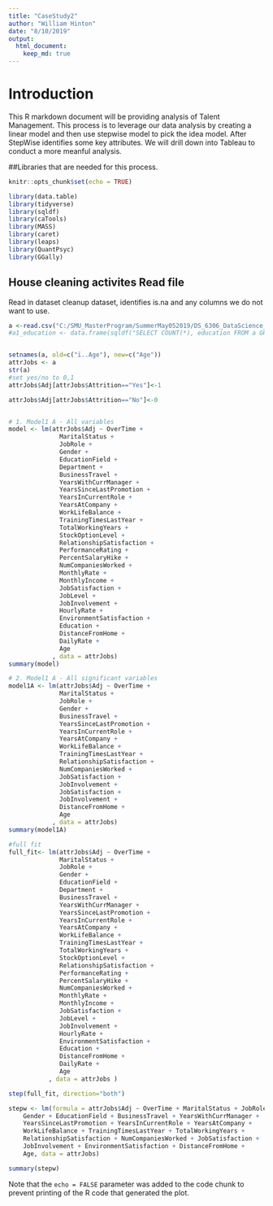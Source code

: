 ---
title: "CaseStudy2"
author: "William Hinton"
date: "8/10/2019"
output: 
  html_document: 
    keep_md: true
---
# Introduction 
This R markdown document will be providing analysis of Talent Management. This process is to leverage our data analysis by creating a linear model and then use stepwise model to pick the idea model. After StepWise identifies some key attributes. We will drill down into Tableau to conduct a more meanful analysis. 

##Libraries that are needed for this process.
```{r ,INCLUDE=FALSE}
knitr::opts_chunk$set(echo = TRUE)

library(data.table)
library(tidyverse)
library(sqldf)
library(caTools)
library(MASS)
library(caret)
library(leaps)
library(QuantPsyc)
library(GGally)
```
## House cleaning activites Read file
 Read in dataset cleanup dataset, identifies is.na and any columns we do not want to use.
```{r echo=TRUE}
a <-read.csv("C:/SMU_MasterProgram/SummerMay052019/DS_6306_DataScience_402/CaseStudy2/CaseStudy2_2_2/TalentManagement.csv", sep =",", header = TRUE)
#a1_education <- data.frame(sqldf("SELECT COUNT(*), education FROM a GROUP BY education"))  # count of education by state


setnames(a, old=c("ï..Age"), new=c("Age"))
attrJobs <- a
str(a)
#set yes/no to 0,1
attrJobs$Adj[attrJobs$Attrition=="Yes"]<-1  

attrJobs$Adj[attrJobs$Attrition=="No"]<-0


# 1. Model1 A - All variables
model <- lm(attrJobs$Adj ~ OverTime + 
              MaritalStatus + 
              JobRole + 
              Gender + 
              EducationField +
              Department + 
              BusinessTravel + 
              YearsWithCurrManager +
              YearsSinceLastPromotion +
              YearsInCurrentRole + 
              YearsAtCompany + 
              WorkLifeBalance + 
              TrainingTimesLastYear +
              TotalWorkingYears + 
              StockOptionLevel + 
              RelationshipSatisfaction + 
              PerformanceRating +
              PercentSalaryHike + 
              NumCompaniesWorked + 
              MonthlyRate + 
              MonthlyIncome + 
              JobSatisfaction +
              JobLevel + 
              JobInvolvement + 
              HourlyRate + 
              EnvironmentSatisfaction + 
              Education + 
              DistanceFromHome +
              DailyRate +
              Age
            , data = attrJobs)
summary(model)

# 2. Model1 A - All significant variables
model1A <- lm(attrJobs$Adj ~ OverTime + 
              MaritalStatus + 
              JobRole + 
              Gender + 
              BusinessTravel + 
              YearsSinceLastPromotion +
              YearsInCurrentRole + 
              YearsAtCompany +               
              WorkLifeBalance + 
              TrainingTimesLastYear +
              RelationshipSatisfaction +               
              NumCompaniesWorked +               
              JobSatisfaction +              
              JobInvolvement + 
              JobSatisfaction +
              JobInvolvement +               
              DistanceFromHome +              
              Age
            , data = attrJobs)
summary(model1A)

#full fit
full_fit<- lm(attrJobs$Adj ~ OverTime + 
              MaritalStatus + 
              JobRole + 
              Gender + 
              EducationField +
              Department + 
              BusinessTravel + 
              YearsWithCurrManager +
              YearsSinceLastPromotion +
              YearsInCurrentRole + 
              YearsAtCompany + 
              WorkLifeBalance + 
              TrainingTimesLastYear +
              TotalWorkingYears + 
              StockOptionLevel + 
              RelationshipSatisfaction + 
              PerformanceRating +
              PercentSalaryHike + 
              NumCompaniesWorked + 
              MonthlyRate + 
              MonthlyIncome + 
              JobSatisfaction +
              JobLevel + 
              JobInvolvement + 
              HourlyRate + 
              EnvironmentSatisfaction + 
              Education + 
              DistanceFromHome +
              DailyRate +
              Age 
           , data = attrJobs )

step(full_fit, direction="both")

stepw <- lm(formula = attrJobs$Adj ~ OverTime + MaritalStatus + JobRole + 
    Gender + EducationField + BusinessTravel + YearsWithCurrManager + 
    YearsSinceLastPromotion + YearsInCurrentRole + YearsAtCompany + 
    WorkLifeBalance + TrainingTimesLastYear + TotalWorkingYears + 
    RelationshipSatisfaction + NumCompaniesWorked + JobSatisfaction + 
    JobInvolvement + EnvironmentSatisfaction + DistanceFromHome + 
    Age, data = attrJobs)

summary(stepw)

```

Note that the `echo = FALSE` parameter was added to the code chunk to prevent printing of the R code that generated the plot.
